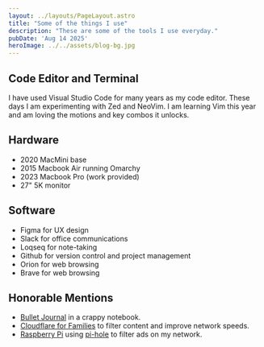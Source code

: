 ```yaml
---
layout: ../layouts/PageLayout.astro
title: "Some of the things I use"
description: "These are some of the tools I use everyday."
pubDate: 'Aug 14 2025'
heroImage: ../../assets/blog-bg.jpg
---
```


## Code Editor and Terminal

I have used Visual Studio Code for many years as my code editor. These days I am experimenting with Zed and NeoVim. I am learning Vim this year and am loving the motions and key combos it unlocks.

## Hardware
- 2020 MacMini base 
- 2015 Macbook Air running Omarchy
- 2023 Macbook Pro (work provided)
- 27" 5K monitor

## Software
- Figma for UX design
- Slack for office communications
- Loqseq for note-taking
- Github for version control and project management
- Orion for web browsing
- Brave for web browsing

## Honorable Mentions

- [Bullet Journal](https://bulletjournal.com/) in a crappy notebook.
- [Cloudflare for Families](https://blog.cloudflare.com/introducing-1-1-1-1-for-families/) to filter content and improve network speeds.
- [Raspberry Pi][rpi] using [pi-hole][pihole] to filter ads on my network.

[visual studio code]: https://code.visualstudio.com/
[codeup]: http://codeup.com
[monokaipro]: https://www.monokai.pro/vscode/
[material facebook]: https://github.com/rmarganti/vsc-material-facebook-theme
[iterm2]: https://www.iterm2.com/
[pure]: https://github.com/sindresorhus/pure
[facebook-iterm]: https://github.com/slwen/facebook-iterm-theme
[oh-my-zsh]: https://github.com/robbyrussell/oh-my-zsh
[operator mono]: https://dank.sh/
[dell-monitor]: https://www.amazon.com/dp/B00SPWPF1O/_encoding=UTF8?coliid=I2CTU0GMXJ7G9U&colid=1SW4HY14FLX9F&psc=0
[cory-house]: https://twitter.com/housecor
[manifesto]: https://hackernoon.com/why-i-stopped-using-multiple-monitors-bfd87efa2e5b
[webcam]: http://a.co/1F7pfgq
[circle]: http://a.co/cbymmBu
[trello]: https://trello.com/
[slack]: https://slack.com/
[opendns]: https://www.opendns.com
[mac]: https://support.apple.com/kb/sp653?locale=en_US
[rpi]: https://www.raspberrypi.org/
[pihole]: https://pi-hole.net/
[nordvpn]: https://go.nordvpn.net/aff_c?offer_id=15&aff_id=3363&url_id=902
